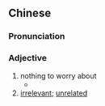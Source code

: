 ==Chinese==
{{zh-forms|type=12}}

===Pronunciation===
{{zh-pron
|c=mou5 soeng1 gon1
|cat=a
}}

===Adjective===
{{zh-adj}} {{tlb|zh|Cantonese}}

# nothing to worry about
#* {{zh-x|有 咗 佢 就算 打跛 雙 腳 都 冇相干|If you have him, even breaking your two legs is '''nothing'''|C|ref={{w2|zh|許冠傑}} ({{w|Sam Hui}}), {{w2|zh|pref=《|天才與白痴 (許冠傑專輯)|天才白痴錢錢錢|suf=》}}}}
# [[irrelevant]]; [[unrelated]]